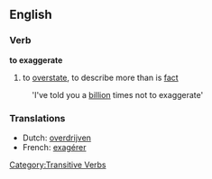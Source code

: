 ==English==
===Verb===
'''to exaggerate'''
#to [[overstate]], to describe more than is [[fact]]
:'I've told you a [[billion]] times not to exaggerate'


===Translations===
*Dutch: [[overdrijven]]
*French: [[exagérer]]

[[Category:Transitive Verbs]]
